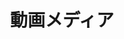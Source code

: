 ---
title: "動画メディア"
description: "宮崎県のテクノロジー×ビジネス情報を動画で分かりやすく"
blocks:
  - name: "HEADER"
    title: "動画メディア"
---